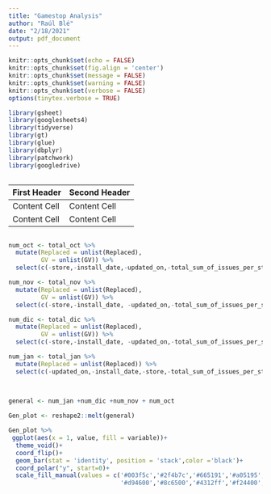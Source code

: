 ```yaml
---
title: "Gamestop Analysis"
author: "Raúl Blé"
date: "2/18/2021"
output: pdf_document
---
```


```r
knitr::opts_chunk$set(echo = FALSE)
knitr::opts_chunk$set(fig.align = 'center')
knitr::opts_chunk$set(message = FALSE)
knitr::opts_chunk$set(warning = FALSE)
knitr::opts_chunk$set(verbose = FALSE)
options(tinytex.verbose = TRUE)

library(gsheet)
library(googlesheets4)
library(tidyverse)
library(gt)
library(glue)
library(dbplyr)
library(patchwork)
library(googledrive)



```


First Header  | Second Header
------------- | -------------
Content Cell  | Content Cell
Content Cell  | Content Cell




```r


```



```r

num_oct <- total_oct %>% 
  mutate(Replaced = unlist(Replaced),
         GV = unlist(GV)) %>% 
  select(c(-store,-install_date,-updated_on,-total_sum_of_issues_per_store))

num_nov <- total_nov %>% 
  mutate(Replaced = unlist(Replaced),
         GV = unlist(GV)) %>% 
  select(c(-store,-install_date, -updated_on,-total_sum_of_issues_per_store))

num_dic <- total_dic %>% 
  mutate(Replaced = unlist(Replaced),
         GV = unlist(GV)) %>% 
  select(c(-store,-install_date, -updated_on,-total_sum_of_issues_per_store))

num_jan <- total_jan %>% 
  mutate(Replaced = unlist(Replaced)) %>% 
  select(c(-updated_on,-install_date,-store,-total_sum_of_issues_per_store))
  
  

general <- num_jan +num_dic +num_nov + num_oct  

Gen_plot <- reshape2::melt(general)

Gen_plot %>% 
 ggplot(aes(x = 1, value, fill = variable))+
  theme_void()+
  coord_flip()+
  geom_bar(stat = 'identity', position = 'stack',color ='black')+
  coord_polar("y", start=0)+
  scale_fill_manual(values = c('#003f5c','#2f4b7c','#665191','#a05195','#d45087','#f95d6a','#ff7c43','#ffa600',
                               '#d94600','#8c6500','#4312ff','#f24400','#718d00','#009866','#0894a1','#326500'))


```

